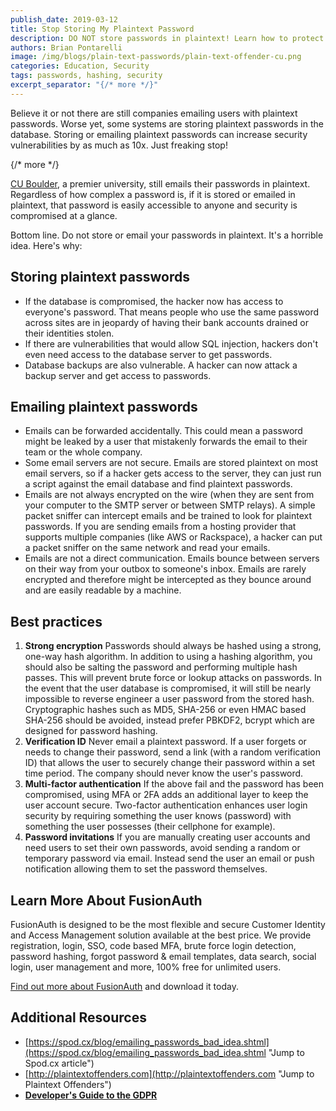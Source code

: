 ```yaml
---
publish_date: 2019-03-12 
title: Stop Storing My Plaintext Password
description: DO NOT store passwords in plaintext! Learn how to protect your organizations passwords from potential hacking threats
authors: Brian Pontarelli
image: /img/blogs/plain-text-passwords/plain-text-offender-cu.png
categories: Education, Security
tags: passwords, hashing, security
excerpt_separator: "{/* more */}"
---
```


Believe it or not there are still companies emailing users with plaintext passwords. Worse yet, some systems are storing plaintext passwords in the database. Storing or emailing plaintext passwords can increase security vulnerabilities by as much as 10x. Just freaking stop!

{/* more */} 

[CU Boulder](http://plaintextoffenders.com/post/140680242967/mycuboulderedu-university-seriously-a-premier "Jump to article about CU Boulder's Passwords"), a premier university, still emails their passwords in plaintext. Regardless of how complex a password is, if it is stored or emailed in plaintext, that password is easily accessible to anyone and security is compromised at a glance.

Bottom line. Do not store or email your passwords in plaintext. It's a horrible idea. Here's why:

## Storing plaintext passwords
- If the database is compromised, the hacker now has access to everyone's password. That means people who use the same password across sites are in jeopardy of having their bank accounts drained or their identities stolen.
- If there are vulnerabilities that would allow SQL injection, hackers don't even need access to the database server to get passwords.
- Database backups are also vulnerable. A hacker can now attack a backup server and get access to passwords.

## Emailing plaintext passwords
- Emails can be forwarded accidentally. This could mean a password might be leaked by a user that mistakenly forwards the email to their team or the whole company.
- Some email servers are not secure. Emails are stored plaintext on most email servers, so if a hacker gets access to the server, they can just run a script against the email database and find plaintext passwords.
- Emails are not always encrypted on the wire (when they are sent from your computer to the SMTP server or between SMTP relays). A simple packet sniffer can intercept emails and be trained to look for plaintext passwords. If you are sending emails from a hosting provider that supports multiple companies (like AWS or Rackspace), a hacker can put a packet sniffer on the same network and read your emails.
- Emails are not a direct communication. Emails bounce between servers on their way from your outbox to someone's inbox. Emails are rarely encrypted and therefore might be intercepted as they bounce around and are easily readable by a machine.

## Best practices
1. **Strong encryption** Passwords should always be hashed using a strong, one-way hash algorithm. In addition to using a hashing algorithm, you should also be salting the password and performing multiple hash passes. This will prevent brute force or lookup attacks on passwords. In the event that the user database is compromised, it will still be nearly impossible to reverse engineer a user password from the stored hash. Cryptographic hashes such as MD5, SHA-256 or even HMAC based SHA-256 should be avoided, instead prefer PBKDF2, bcrypt which are designed for password hashing.  
2. **Verification ID** Never email a plaintext password. If a user forgets or needs to change their password, send a link (with a random verification ID) that allows the user to securely change their password within a set time period. The company should never know the user's password.
3. **Multi-factor authentication** If the above fail and the password has been compromised, using MFA or 2FA adds an additional layer to keep the user account secure. Two-factor authentication enhances user login security by requiring something the user knows (password) with something the user possesses (their cellphone for example).
4. **Password invitations** If you are manually creating user accounts and need users to set their own passwords, avoid sending a random or temporary password via email. Instead send the user an email or push notification allowing them to set the password themselves.

## Learn More About FusionAuth

FusionAuth is designed to be the most flexible and secure Customer Identity and Access Management solution available at the best price. We provide registration, login, SSO, code based MFA, brute force login detection, password hashing, forgot password & email templates, data search, social login, user management and more, 100% free for unlimited users.

[Find out more about FusionAuth](/ "FusionAuth Home") and download it today.

## Additional Resources

- [https://spod.cx/blog/emailing_passwords_bad_idea.shtml](https://spod.cx/blog/emailing_passwords_bad_idea.shtml "Jump to Spod.cx article")
- [http://plaintextoffenders.com](http://plaintextoffenders.com "Jump to Plaintext Offenders")
- [**Developer's Guide to the GDPR**](/learn/expert-advice/ciam/developers-guide-to-gdpr "Developer's Guide to the GDPR")

